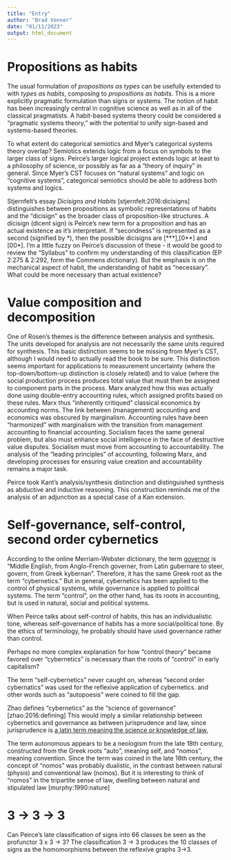 ```yaml
---
title: "Entry"
author: "Brad Venner"
date: "01/11/2023"
output: html_document
---
```

# Propositions as habits

The usual formulation of *propositions as types* can be usefully extended to with *types as habits*, composing to *propositions as habits*. This is a more explicitly pragmatic formulation than signs or systems. The notion of habit has been increasingly central in cognitive science as well as  in all of the classical pragmatists. A habit-based systems theory could be considered a "pragmatic systems theory," with the potential to unify sign-based and systems-based theories.  

To what extent do categorical semiotics and Myer's categorical systems theory overlap? Semiotics extends logic from a focus on symbols to the larger class of signs. Peirce's larger logical project extends logic at least to a philosophy of science, or possibly as far as a "theory of inquiry" in general. Since Myer's CST focuses on "natural systems" and logic on "cognitive systems", categorical semiotics should be able to address both systems and logics. 

Stjernfelt's essay *Dicisigns and Habits* [stjernfelt:2016:dicisigns] distinguishes between propositions as symbolic representations of habits and the "dicisign" as the broader class of proposition-like structures. A dicisign (dicent sign) is Peirce's new term for a proposition and has an actual existence as it's interpretant. If "secondness" is represented as a second (signified by *), then the possible dicisigns are [***],[0**] and [00*]. I'm a little fuzzy on Peirce's discussion of these - it would be good to review the "Syllabus" to confirm my understanding of this classification (EP 2:275 & 2:292, form the Commens dictionary). But the emphasis is on the mechanical aspect of habit, the understanding of habit as "necessary". What could be more necessary than actual existence?

# Value composition and decomposition

One of Rosen's themes is the difference between analysis and synthesis. The units developed for analysis are not necessarily the same units required for synthesis. This basic distinction seems to be missing from Myer's CST, although I would need to actually read the book to be sure. This distinction seems important for applications to measurement uncertainty (where the top-down/bottom-up distinction is closely related) and to value (where the social production process produces total value that must then be assigned to component parts in the process. Marx analyzed how this was actually done using double-entry accounting rules, which assigned profits based on these rules. Marx thus "inherently critiqued" classical economics by accounting norms. The link between (management) accounting and economics was obscured by marginalism. Accounting rules have been "harmonized" with marginalism with the transition from management accounting to financial accounting. Socialism faces the same general problem, but also must enhance social intelligence in the face of destructive value disputes. Socialism must move from accounting to accountability. The analysis of the "leading principles" of accounting, following Marx, and developing processes for ensuring value creation and accountability remains a major task.

Peirce took Kant's analysis/synthesis distinction and distinguished synthesis as abductive and inductive reasoning. This construction reminds me of the analysis of an adjunction as a special case of a Kan extension.

# Self-governance, self-control, second order cybernetics

According to the online Merriam-Webster dictionary, the term [governor](https://www.merriam-webster.com/dictionary/govern) is "Middle English, from Anglo-French governer, from Latin gubernare to steer, govern, from Greek kybernan". Therefore, it has the same Greek root as the term "cybernetics." But in general, cybernetics has been applied to the control of physical systems, while governance is applied to political systems. The term "control", on the other hand, has its roots in accounting, but is used in natural, social and political systems.

When Peirce talks about self-control of habits, this has an individualistic tone, whereas self-governance of habits has a more social/political tone. By the ethics of terminology, he probably should have used governance rather than control.

Perhaps no more complex explanation for how "control theory" became favored over "cybernetics" is necessary than the roots of "control" in early capitalism?

The term "self-cybernetics" never caught on, whereas "second order cybernatics" was used for the reflexive application of cybernetics. and other words such as "autopoesis" were coined to fill the gap. 

Zhao defines "cybernetics" as the "science of governance" [zhao:2016:defining] This would imply a similar relationship between cybernetics and governance as between jurisprudence and law, since jurisprudence is [a latin term meaning the science or knowledge of law.](https://curriculum.law.georgetown.edu/jd/jurisprudence/)

The term autonomous appears to be a neologism from the late 18th century, constructed from the Greek roots "auto", meaning self, and "nomos", meaning convention. Since the term was coined in the late 18th century, the concept of "nomos" was probably dualistic, in the contrast between natural (physis) and conventional law (nomos). But it is interesting to think of "nomos" in the tripartite sense of law, dwelling between natural and stipulated law [murphy:1990:nature]

# 3 -> 3 -> 3

Can Peirce's late classification of signs into 66 classes be seen as the profunctor 3 x 3 -> 3? The classification 3 -> 3 produces the 10 classes of signs as the homomorphisms between the reflexive graphs 3->3.